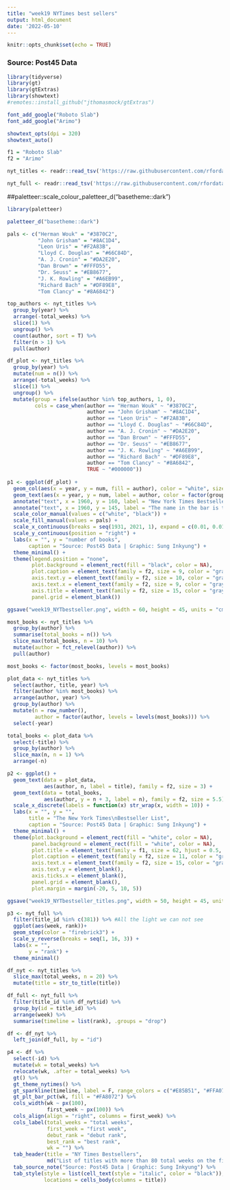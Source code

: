 ```yaml
---
title: "week19 NYTimes best sellers"
output: html_document
date: '2022-05-10'
---
```


```r
knitr::opts_chunk$set(echo = TRUE)
```
### Source: Post45 Data
```r
library(tidyverse)
library(gt)
library(gtExtras)
library(showtext)
#remotes::install_github("jthomasmock/gtExtras")

font_add_google("Roboto Slab")
font_add_google("Arimo")

showtext_opts(dpi = 320)
showtext_auto()

f1 = "Roboto Slab"
f2 = "Arimo"

nyt_titles <- readr::read_tsv('https://raw.githubusercontent.com/rfordatascience/tidytuesday/master/data/2022/2022-05-10/nyt_titles.tsv')

nyt_full <- readr::read_tsv('https://raw.githubusercontent.com/rfordatascience/tidytuesday/master/data/2022/2022-05-10/nyt_full.tsv')
```
##paletteer::scale_colour_paletteer_d("basetheme::dark")

```r
library(paletteer)

paletteer_d("basetheme::dark")
```
```r
pals <- c("Herman Wouk" = "#3870C2",
          "John Grisham" = "#8AC1D4",
          "Leon Uris" = "#F2A83B",
          "Lloyd C. Douglas" = "#66C84D",
          "A. J. Cronin" = "#DA2E20",
          "Dan Brown" = "#FFFD55",
          "Dr. Seuss" = "#EB8677",
          "J. K. Rowling" = "#A6EB99",
          "Richard Bach" = "#DF89E8",
          "Tom Clancy" = "#8A6842")

top_authors <- nyt_titles %>% 
  group_by(year) %>% 
  arrange(-total_weeks) %>% 
  slice(1) %>% 
  ungroup() %>% 
  count(author, sort = T) %>% 
  filter(n > 1) %>% 
  pull(author)

df_plot <- nyt_titles %>% 
  group_by(year) %>% 
  mutate(num = n()) %>% 
  arrange(-total_weeks) %>% 
  slice(1) %>% 
  ungroup() %>% 
  mutate(group = ifelse(author %in% top_authors, 1, 0),
         cols = case_when(author == "Herman Wouk" ~ "#3870C2",
                          author == "John Grisham" ~ "#8AC1D4",
                          author == "Leon Uris" ~ "#F2A83B",
                          author == "Lloyd C. Douglas" ~ "#66C84D",
                          author == "A. J. Cronin" ~ "#DA2E20",
                          author == "Dan Brown" ~ "#FFFD55",
                          author == "Dr. Seuss" ~ "#EB8677",
                          author == "J. K. Rowling" ~ "#A6EB99",
                          author == "Richard Bach" ~ "#DF89E8",
                          author == "Tom Clancy" ~ "#8A6842",
                          TRUE ~ "#000000"))
  
p1 <- ggplot(df_plot) +
  geom_col(aes(x = year, y = num, fill = author), color = "white", size = 0.3, width = 1, show.legend = F) +
  geom_text(aes(x = year, y = num, label = author, color = factor(group)), family = f2, size = 3, hjust = 1.1, vjust = 0.5, angle = 90) +
  annotate("text", x = 1960, y = 160, label = "New York Times Bestsellers", family = f1, size = 21, color = "gray97") +
  annotate("text", x = 1960, y = 145, label = "The name in the bar is the author with the most weeks on the list for the year.\nColored authors are featured in the multiple years.", family = f2, size = 9, lineheight = 0.9, color = "gray97") +
  scale_color_manual(values = c("white", "black")) +
  scale_fill_manual(values = pals) +
  scale_x_continuous(breaks = seq(1931, 2021, 1), expand = c(0.01, 0.01)) +
  scale_y_continuous(position = "right") +
  labs(x = "", y = "number of books",
       caption = "Source: Post45 Data | Graphic: Sung Inkyung") +
  theme_minimal() +
  theme(legend.position = "none",
        plot.background = element_rect(fill = "black", color = NA),
        plot.caption = element_text(family = f2, size = 9, color = "gray95", hjust = 1.01, margin = margin(b = 10)),
        axis.text.y = element_text(family = f2, size = 10, color = "gray95"),
        axis.text.x = element_text(family = f2, size = 9, color = "gray95", angle = 60, hjust = 5.8, vjust = 8.2, margin = margin(t = 6)),
        axis.title = element_text(family = f2, size = 15, color = "gray95"),
        panel.grid = element_blank())

ggsave("week19_NYTbestseller.png", width = 60, height = 45, units = "cm")
```

```r
most_books <- nyt_titles %>% 
  group_by(author) %>% 
  summarise(total_books = n()) %>% 
  slice_max(total_books, n = 10) %>% 
  mutate(author = fct_relevel(author)) %>% 
  pull(author)

most_books <- factor(most_books, levels = most_books)

plot_data <- nyt_titles %>% 
  select(author, title, year) %>% 
  filter(author %in% most_books) %>% 
  arrange(author, year) %>% 
  group_by(author) %>% 
  mutate(n = row_number(),
         author = factor(author, levels = levels(most_books))) %>% 
  select(-year)

total_books <- plot_data %>% 
  select(-title) %>% 
  group_by(author) %>% 
  slice_max(n, n = 1) %>% 
  arrange(-n)

p2 <- ggplot() +
  geom_text(data = plot_data,
            aes(author, n, label = title), family = f2, size = 3) +
  geom_text(data = total_books,
            aes(author, y = n + 3, label = n), family = f2, size = 5.5) +
  scale_x_discrete(labels = function(x) str_wrap(x, width = 10)) +
  labs(x = "", y = "",
       title = "The New York Times\nBestseller List",
       caption = "Source: Post45 Data | Graphic: Sung Inkyung") +
  theme_minimal() +
  theme(plot.background = element_rect(fill = "white", color = NA),
        panel.background = element_rect(fill = "white", color = NA),
        plot.title = element_text(family = f1, size = 62, hjust = 0.5, vjust = -8, color = "gray5", face = "bold"),
        plot.caption = element_text(family = f2, size = 11, color = "gray5", hjust = 0.97, margin = margin(b = 10)),
        axis.text.x = element_text(family = f2, size = 15, color = "gray5", margin = margin(t = -17)),
        axis.text.y = element_blank(),
        axis.ticks.x = element_blank(),
        panel.grid = element_blank(),
        plot.margin = margin(-20, 5, 10, 5))

ggsave("week19_NYTbestseller_titles.png", width = 50, height = 45, units = "cm")
```

```r
p3 <- nyt_full %>% 
  filter(title_id %in% c(381)) %>% #All the light we can not see
  ggplot(aes(week, rank))+
  geom_step(color = "firebrick3") +
  scale_y_reverse(breaks = seq(1, 16, 3)) +
  labs(x = "",
       y = "rank") +
  theme_minimal()

```

```r
df_nyt <- nyt_titles %>% 
  slice_max(total_weeks, n = 20) %>% 
  mutate(title = str_to_title(title))

df_full <- nyt_full %>% 
  filter(title_id %in% df_nyt$id) %>% 
  group_by(id = title_id) %>% 
  arrange(week) %>% 
  summarise(timeline = list(rank), .groups = "drop")

df <- df_nyt %>% 
  left_join(df_full, by = "id")

p4 <- df %>% 
  select(-id) %>% 
  mutate(wk = total_weeks) %>% 
  relocate(wk, .after = total_weeks) %>% 
  gt() %>% 
  gt_theme_nytimes() %>% 
  gt_sparkline(timeline, label = F, range_colors = c("#E85B51", "#FFA07A")) %>% 
  gt_plt_bar_pct(wk, fill = "#FA8072") %>% 
  cols_width(wk ~ px(100),
             first_week ~ px(100)) %>% 
  cols_align(align = "right", columns = first_week) %>% 
  cols_label(total_weeks = "total weeks",
             first_week = "first week",
             debut_rank = "debut rank",
             best_rank = "best rank",
             wk = "") %>% 
  tab_header(title = "NY Times Bestsellers",
             md("List of titles with more than 80 total weeks on the fiction bestseller list of ***The New York Times*** between the years of 1931 and 2020, arranged in descending order of total weeks.")) %>% 
  tab_source_note("Source: Post45 Data | Graphic: Sung Inkyung") %>% 
  tab_style(style = list(cell_text(style = "italic", color = "black")),
            locations = cells_body(columns = title))
```


